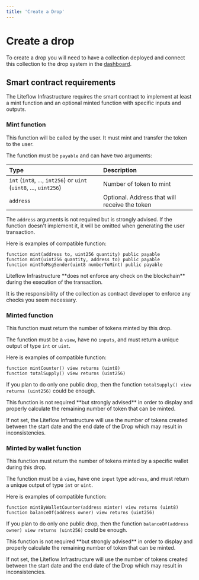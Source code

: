 ```yaml
---
title: 'Create a Drop'
---
```



# Create a drop

To create a drop you will need to have a collection deployed and connect this collection to the drop system in the [dashboard](https://dashboard.liteflow.com/drops/new).

## Smart contract requirements

The Liteflow Infrastructure requires the smart contract to implement at least a mint function and an optional minted function with specific inputs and outputs.

### Mint function

This function will be called by the user. It must mint and transfer the token to the user.

The function must be `payable` and can have two arguments:

| Type                                                              | Description                                   |
| :---------------------------------------------------------------- | :-------------------------------------------- |
| `int` (`int8`, ..., `int256`) or `uint` (`uint8`, ..., `uint256`) | Number of token to mint                       |
| `address`                                                         | Optional. Address that will receive the token |

The `address` arguments is not required but is strongly advised. If the function doesn't implement it, it will be omitted when generating the user transaction.

Here is examples of compatible function:

```solidity
function mint(address to, uint256 quantity) public payable
function mint(uint256 quantity, address to) public payable
function mintToMsgSender(uint8 numberToMint) public payable
```

<Callout type="warning" emoji="⚠️">
Liteflow Infrastructure **does not enforce any check on the blockchain** during the execution of the transaction.

It is the responsibility of the collection as contract developer to enforce any checks you seem
necessary.

</Callout>

### Minted function

This function must return the number of tokens minted by this drop.

The function must be a `view`, have no `inputs`, and must return a unique output of type `int` or `uint`.

Here is examples of compatible function:

```solidity
function mintCounter() view returns (uint8)
function totalSupply() view returns (uint256)
```

If you plan to do only one public drop, then the function `totalSupply() view returns (uint256)` could be enough.

<Callout type="warning" emoji="⚠️">
This function is not required **but strongly advised** in order to display and properly calculate the remaining number of token that can be minted.

If not set, the Liteflow Infrastructure will use the number of tokens created between the start date and the end date of the Drop which may result in inconsistencies.

</Callout>

### Minted by wallet function

This function must return the number of tokens minted by a specific wallet during this drop.

The function must be a `view`, have one `input` type `address`, and must return a unique output of type `int` or `uint`.

Here is examples of compatible function:

```solidity
function mintByWalletCounter(address minter) view returns (uint8)
function balanceOf(address owner) view returns (uint256)
```

If you plan to do only one public drop, then the function `balanceOf(address owner) view returns (uint256)` could be enough.

<Callout type="warning" emoji="⚠️">
This function is not required **but strongly advised** in order to display and properly calculate the remaining number of token that can be minted.

If not set, the Liteflow Infrastructure will use the number of tokens created between the start date and the end date of the Drop which may result in inconsistencies.

</Callout>

